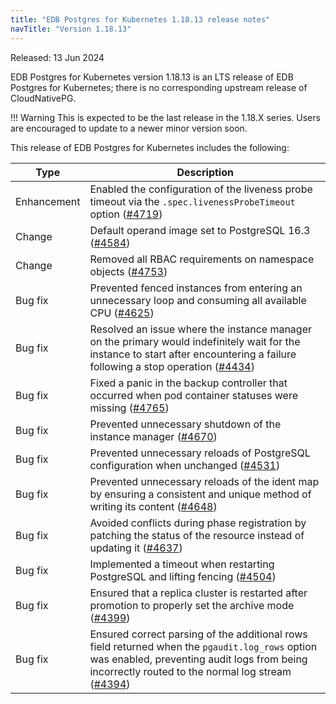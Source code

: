 ```yaml
---
title: "EDB Postgres for Kubernetes 1.18.13 release notes"
navTitle: "Version 1.18.13"
---
```


Released: 13 Jun 2024

EDB Postgres for Kubernetes version 1.18.13 is an LTS release of EDB Postgres for Kubernetes; there is no corresponding upstream release of CloudNativePG.

!!! Warning
    This is expected to be the last release in the 1.18.X series.
    Users are encouraged to update to a newer minor version soon.

This release of EDB Postgres for Kubernetes includes the following:

| Type         | Description |
| ------------ | ------------------------------------------------------------------------------------------------------------------------------ |
| Enhancement  | Enabled the configuration of the liveness probe timeout via the `.spec.livenessProbeTimeout` option ([#4719](https://github.com/cloudnative-pg/cloudnative-pg/pull/4719)) |
| Change       | Default operand image set to PostgreSQL 16.3 ([#4584](https://github.com/cloudnative-pg/cloudnative-pg/pull/4584)) |
| Change       | Removed all RBAC requirements on namespace objects ([#4753](https://github.com/cloudnative-pg/cloudnative-pg/pull/4753)) |
| Bug fix      | Prevented fenced instances from entering an unnecessary loop and consuming all available CPU ([#4625](https://github.com/cloudnative-pg/cloudnative-pg/pull/4625)) |
| Bug fix      | Resolved an issue where the instance manager on the primary would indefinitely wait for the instance to start after encountering a failure following a stop operation ([#4434](https://github.com/cloudnative-pg/cloudnative-pg/pull/4434)) |
| Bug fix      | Fixed a panic in the backup controller that occurred when pod container statuses were missing ([#4765](https://github.com/cloudnative-pg/cloudnative-pg/pull/4765)) |
| Bug fix      | Prevented unnecessary shutdown of the instance manager ([#4670](https://github.com/cloudnative-pg/cloudnative-pg/pull/4670)) |
| Bug fix      | Prevented unnecessary reloads of PostgreSQL configuration when unchanged ([#4531](https://github.com/cloudnative-pg/cloudnative-pg/pull/4531)) |
| Bug fix      | Prevented unnecessary reloads of the ident map by ensuring a consistent and unique method of writing its content ([#4648](https://github.com/cloudnative-pg/cloudnative-pg/pull/4648)) |
| Bug fix      | Avoided conflicts during phase registration by patching the status of the resource instead of updating it ([#4637](https://github.com/cloudnative-pg/cloudnative-pg/pull/4637)) |
| Bug fix      | Implemented a timeout when restarting PostgreSQL and lifting fencing ([#4504](https://github.com/cloudnative-pg/cloudnative-pg/pull/4504)) |
| Bug fix      | Ensured that a replica cluster is restarted after promotion to properly set the archive mode ([#4399](https://github.com/cloudnative-pg/cloudnative-pg/pull/4399)) |
| Bug fix      | Ensured correct parsing of the additional rows field returned when the `pgaudit.log_rows` option was enabled, preventing audit logs from being incorrectly routed to the normal log stream ([#4394](https://github.com/cloudnative-pg/cloudnative-pg/pull/4394)) |

